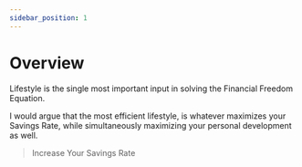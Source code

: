 ```yaml
---
sidebar_position: 1
---
```


# Overview

Lifestyle is the single most important input in solving the Financial Freedom Equation.

I would argue that the most efficient lifestyle, is whatever maximizes your Savings Rate, while simultaneously maximizing your personal development as well.

>Increase Your Savings Rate